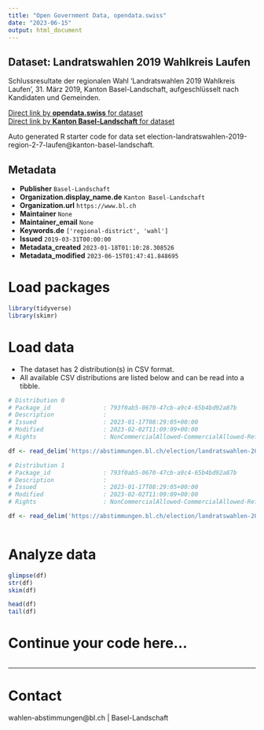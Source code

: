 ```yaml
---
title: "Open Government Data, opendata.swiss"
date: "2023-06-15"
output: html_document
---
```


## Dataset: Landratswahlen 2019 Wahlkreis Laufen

Schlussresultate der regionalen Wahl 'Landratswahlen 2019 Wahlkreis Laufen', 31. März 2019, Kanton Basel-Landschaft, aufgeschlüsselt nach Kandidaten und Gemeinden.

[Direct link by **opendata.swiss** for dataset](https://opendata.swiss/de/dataset/landratswahlen-2019-wahlkreis-laufen)<br>
[Direct link by **Kanton Basel-Landschaft** for dataset](https://abstimmungen.bl.ch/election/landratswahlen-2019-region-2-7-laufen/data)

Auto generated R starter code for data set election-landratswahlen-2019-region-2-7-laufen@kanton-basel-landschaft.

## Metadata

- **Publisher** `Basel-Landschaft`
- **Organization.display_name.de** `Kanton Basel-Landschaft`
- **Organization.url** `https://www.bl.ch`
- **Maintainer** `None`
- **Maintainer_email** `None`
- **Keywords.de** `['regional-district', 'wahl']`
- **Issued** `2019-03-31T00:00:00`
- **Metadata_created** `2023-01-18T01:10:28.308526`
- **Metadata_modified** `2023-06-15T01:47:41.848695`


# Load packages

```r

library(tidyverse)
library(skimr)

```

# Load data

-   The dataset has 2 distribution(s) in CSV format.
-   All available CSV distributions are listed below and can be read into a tibble.

```r

# Distribution 0
# Package_id               : 793f0ab5-0670-47cb-a9c4-65b4bd92a87b
# Description              : 
# Issued                   : 2023-01-17T08:29:05+00:00
# Modified                 : 2023-02-02T11:09:09+00:00
# Rights                   : NonCommercialAllowed-CommercialAllowed-ReferenceRequired

df <- read_delim('https://abstimmungen.bl.ch/election/landratswahlen-2019-region-2-7-laufen/data-parties-csv')

# Distribution 1
# Package_id               : 793f0ab5-0670-47cb-a9c4-65b4bd92a87b
# Description              : 
# Issued                   : 2023-01-17T08:29:05+00:00
# Modified                 : 2023-02-02T11:09:09+00:00
# Rights                   : NonCommercialAllowed-CommercialAllowed-ReferenceRequired

df <- read_delim('https://abstimmungen.bl.ch/election/landratswahlen-2019-region-2-7-laufen/data-csv')



```

# Analyze data

```r

glimpse(df)
str(df)
skim(df)

head(df)
tail(df)

```

# Continue your code here...

```r

```

------------------------------------------------------------------------

# Contact

wahlen-abstimmungen@bl.ch | Basel-Landschaft
